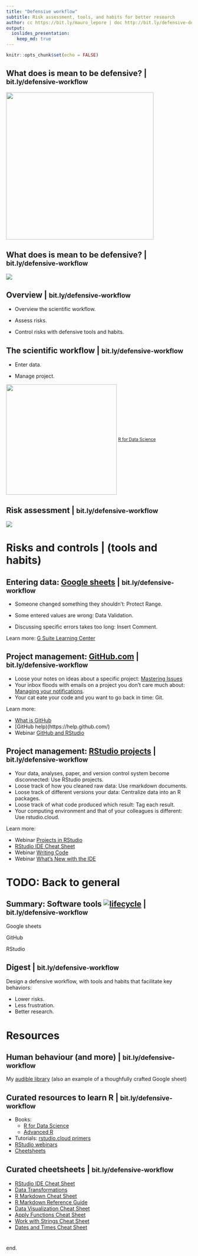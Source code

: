 ```yaml
---
title: "Defensive workflow"
subtitle: Risk assessment, tools, and habits for better research
author: cc https://bit.ly/mauro_lepore | doc http://bit.ly/defensive-doc
output: 
  ioslides_presentation:
    keep_md: true
---
```


```r
knitr::opts_chunk$set(echo = FALSE)
```



## What does is mean to be defensive? | <small> bit.ly/defensive-workflow </small>

<img src="http://bit.ly/2EucGrk" align="center" height=400 />



## What does is mean to be defensive? | <small> bit.ly/defensive-workflow </small>

![](https://goo.gl/fP43ed)



## Overview | <small> bit.ly/defensive-workflow </small>

* Overview the scientific workflow.

* Assess risks.

* Control risks with defensive tools and habits.



## The scientific workflow | <small> bit.ly/defensive-workflow </small>

* Enter data.

* Manage project.

<img src="https://goo.gl/rrK4ef" align="center" height=300 />
<small> [R for Data Science](http://r4ds.had.co.nz/) </small> 



## Risk assessment | <small> bit.ly/defensive-workflow </small>

![](https://www.stakeholdermap.com/risk/risk-assessment-matrix.png)



# Risks and controls | (tools and habits)

## Entering data: [Google sheets](https://www.google.com/intl/es/sheets/about/) | <small> bit.ly/defensive-workflow </small>

* Someone changed something they shouldn't: Protect Range.

* Some entered values are wrong: Data Validation.

* Discussing specific errors takes too long: Insert Comment.

Learn more: [G Suite Learning Center](http://bit.ly/2GL4sNo)



## Project management: [GitHub.com](https://github.com/) | <small> bit.ly/defensive-workflow </small>

* Loose your notes on ideas about a specific project: [Mastering Issues](https://guides.github.com/features/issues/) 
* Your inbox floods with emails on a project you don't care much about: [Managing your notifications](https://help.github.com/articles/managing-your-notifications/).
* Your cat eate your code and you want to go back in time: Git.

Learn more: 

* [What is GitHub](https://www.youtube.com/watch?v=w3jLJU7DT5E)
* [GitHub help)(https://help.github.com/)
* Webinar [GitHub and RStudio](https://www.rstudio.com/resources/webinars/rstudio-essentials-webinar-series-managing-part-2/)



## Project management: [RStudio projects](https://www.rstudio.com/) | <small> bit.ly/defensive-workflow </small>

* Your data, analyses, paper, and version control system become disconnected: Use RStudio projects.
* Loose track of how you cleaned raw data: Use rmarkdown documents.
* Loose track of different versions your data: Centralize data into an R packages.
* Loose track of what code produced which result: Tag each result.
* Your computing environment and that of your colleagues is different: Use rstudio.cloud.

Learn more:

* Webinar [Projects in RStudio](https://www.rstudio.com/resources/webinars/rstudio-essentials-webinar-series-managing-change-part-1/)
* [RStudio IDE Cheat Sheet](https://github.com/rstudio/cheatsheets/raw/master/rstudio-ide.pdf)
* Webinar [Writing Code](https://www.rstudio.com/resources/webinars/rstudio-essentials-webinar-series-part-1/)
* Webinar [What’s New with the IDE](https://www.rstudio.com/resources/videos/whats-new-with-the-ide/)





# TODO: Back to general

## Summary: Software tools [![lifecycle](https://img.shields.io/badge/lifecycle-works_for_me-ff69b4.svg)](https://blog.codinghorror.com/the-works-on-my-machine-certification-program/) | <small> bit.ly/defensive-workflow </small>

Google sheets

GitHub

RStudio




## Digest | <small> bit.ly/defensive-workflow </small>

Design a defensive workflow, with tools and habits that facilitate key behaviors:

* Lower risks.
* Less frustration.
* Better research.



# Resources



## Human behaviour (and more) | <small> bit.ly/defensive-workflow </small>

My [audible library](http://bit.ly/share-wisdom) (also an example of a thoughfully crafted Google sheet)



## Curated resources to learn R | <small> bit.ly/defensive-workflow </small>

* Books:
    * [R for Data Science](http://r4ds.had.co.nz/)
    * [Advanced R](http://adv-r.had.co.nz/)
* Tutorials: [rstudio.cloud primers](https://rstudio.cloud/learn/primers)
* [RStudio webinars](https://www.rstudio.com/resources/webinars/)
* [Cheetsheets](https://www.rstudio.com/resources/cheatsheets/)



## Curated cheetsheets | <small> bit.ly/defensive-workflow </small>

* [RStudio IDE Cheat Sheet](https://github.com/rstudio/cheatsheets/raw/master/rstudio-ide.pdf)
* [Data Transformations](https://github.com/rstudio/cheatsheets/raw/master/data-transformation.pdf)
* [R Markdown Cheat Sheet](https://github.com/rstudio/cheatsheets/raw/master/rmarkdown-2.0.pdf)
* [R Markdown Reference Guide](https://www.rstudio.com/wp-content/uploads/2015/03/rmarkdown-reference.pdf)
* [Data Visualization Cheat Sheet](https://github.com/rstudio/cheatsheets/raw/master/data-visualization-2.1.pdf)
* [Apply Functions Cheat Sheet](https://github.com/rstudio/cheatsheets/raw/master/purrr.pdf)
* [Work with Strings Cheat Sheet](https://github.com/rstudio/cheatsheets/raw/master/strings.pdf)
* [Dates and Times Cheat Sheet](https://github.com/rstudio/cheatsheets/raw/master/lubridate.pdf)



# 

end.
